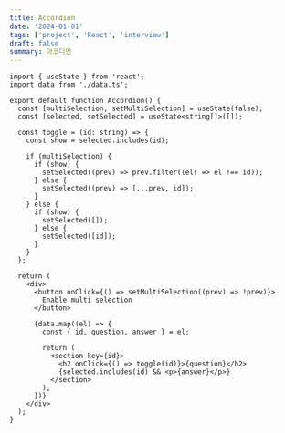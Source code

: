 ```yaml
---
title: Accordion
date: '2024-01-01'
tags: ['project', 'React', 'interview']
draft: false
summary: 아코디언
---
```


```tsx:src/components/Accordion/accordion.tsx
import { useState } from 'react';
import data from './data.ts';

export default function Accordion() {
  const [multiSelection, setMultiSelection] = useState(false);
  const [selected, setSelected] = useState<string[]>([]);

  const toggle = (id: string) => {
    const show = selected.includes(id);

    if (multiSelection) {
      if (show) {
        setSelected((prev) => prev.filter((el) => el !== id));
      } else {
        setSelected((prev) => [...prev, id]);
      }
    } else {
      if (show) {
        setSelected([]);
      } else {
        setSelected([id]);
      }
    }
  };

  return (
    <div>
      <button onClick={() => setMultiSelection((prev) => !prev)}>
        Enable multi selection
      </button>

      {data.map((el) => {
        const { id, question, answer } = el;

        return (
          <section key={id}>
            <h2 onClick={() => toggle(id)}>{question}</h2>
            {selected.includes(id) && <p>{answer}</p>}
          </section>
        );
      })}
    </div>
  );
}
```